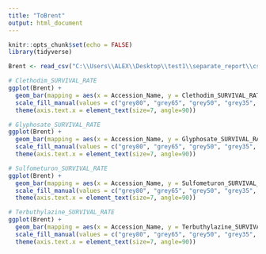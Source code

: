 ---
title: "ToBrent"
output: html_document
---

```{r setup, include=FALSE}
knitr::opts_chunk$set(echo = FALSE)
library(tidyverse)
```

```{r}
Brent <- read_csv("C:\\Users\\ALEX\\Desktop\\test1\\separate_report\\csv\\Brent.csv")

# Clethodim_SURVIVAL_RATE
ggplot(Brent) +
  geom_bar(mapping = aes(x = Accession_Name, y = Clethodim_SURVIVAL_RATE, fill = Farmer_Agronomist), stat = "identity") +
  scale_fill_manual(values = c("grey80", "grey65", "grey50", "grey35", "red")) +
  theme(axis.text.x = element_text(size=7, angle=90))

# Glyphosate_SURVIVAL_RATE
ggplot(Brent) +
  geom_bar(mapping = aes(x = Accession_Name, y = Glyphosate_SURVIVAL_RATE, fill = Farmer_Agronomist), stat = "identity") +
  scale_fill_manual(values = c("grey80", "grey65", "grey50", "grey35", "red")) +
  theme(axis.text.x = element_text(size=7, angle=90))

# Sulfometuron_SURVIVAL_RATE
ggplot(Brent) +
  geom_bar(mapping = aes(x = Accession_Name, y = Sulfometuron_SURVIVAL_RATE, fill = Farmer_Agronomist), stat = "identity") +
  scale_fill_manual(values = c("grey80", "grey65", "grey50", "grey35", "red")) +
  theme(axis.text.x = element_text(size=7, angle=90))

# Terbuthylazine_SURVIVAL_RATE
ggplot(Brent) +
  geom_bar(mapping = aes(x = Accession_Name, y = Terbuthylazine_SURVIVAL_RATE, fill = Farmer_Agronomist), stat = "identity") +
  scale_fill_manual(values = c("grey80", "grey65", "grey50", "grey35", "red")) +
  theme(axis.text.x = element_text(size=7, angle=90))
```